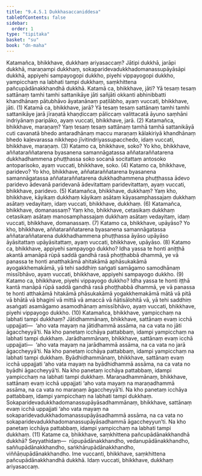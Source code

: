 ```yaml
---
title: "9.4.5.1 Dukkhasaccaniddesa"
tableOfContents: false
sidebar:
  order: 1
type: "tipitaka"
basket: "su"
book: "dn-maha"
---
```



<DynamicBreadcrumb />

<Division number="387" book="dn-maha" bookNo="7" page="243">

<Paragraph number="1036" book="dn-maha">
Katamañca, bhikkhave, dukkhaṃ ariyasaccaṃ? Jātipi dukkhā, jarāpi dukkhā, maraṇampi dukkhaṃ, sokaparidevadukkhadomanassupāyāsāpi dukkhā, appiyehi sampayogopi dukkho, piyehi vippayogopi dukkho, yampicchaṃ na labhati tampi dukkhaṃ, saṃkhittena pañcupādānakkhandhā dukkhā.
</Paragraph>

</Division>
<Division number="388" book="dn-maha" bookNo="7" page="243">

<Paragraph number="1037" book="dn-maha">
Katamā ca, bhikkhave, jāti? Yā tesaṃ tesaṃ sattānaṃ tamhi tamhi sattanikāye jāti sañjāti okkanti abhinibbatti khandhānaṃ pātubhāvo āyatanānaṃ paṭilābho, ayaṃ vuccati, bhikkhave, jāti. (1)
</Paragraph>

</Division>
<Division number="389" book="dn-maha" bookNo="7" page="244">

<Paragraph number="1038" book="dn-maha">
Katamā ca, bhikkhave, jarā? Yā tesaṃ tesaṃ sattānaṃ tamhi tamhi sattanikāye jarā jīraṇatā khaṇḍiccaṃ pāliccaṃ valittacatā āyuno saṃhāni indriyānaṃ paripāko, ayaṃ vuccati, bhikkhave, jarā. (2)
</Paragraph>

</Division>
<Division number="390" book="dn-maha" bookNo="7" page="244">

<Paragraph number="1039" book="dn-maha">
Katamañca, bhikkhave, maraṇaṃ? Yaṃ tesaṃ tesaṃ sattānaṃ tamhā tamhā sattanikāyā cuti cavanatā bhedo antaradhānaṃ maccu maraṇaṃ kālakiriyā khandhānaṃ bhedo kaḷevarassa nikkhepo jīvitindriyassupacchedo, idaṃ vuccati, bhikkhave, maraṇaṃ. (3)
</Paragraph>

</Division>
<Division number="391" book="dn-maha" bookNo="7" page="244">

<Paragraph number="1040" book="dn-maha">
Katamo ca, bhikkhave, soko? Yo kho, bhikkhave, aññataraññatarena byasanena samannāgatassa aññataraññatarena dukkhadhammena phuṭṭhassa soko socanā socitattaṃ antosoko antoparisoko, ayaṃ vuccati, bhikkhave, soko. (4)
</Paragraph>

</Division>
<Division number="392" book="dn-maha" bookNo="7" page="244">

<Paragraph number="1041" book="dn-maha">
Katamo ca, bhikkhave, paridevo? Yo kho, bhikkhave, aññataraññatarena byasanena samannāgatassa aññataraññatarena dukkhadhammena phuṭṭhassa ādevo paridevo ādevanā paridevanā ādevitattaṃ paridevitattaṃ, ayaṃ vuccati, bhikkhave, paridevo. (5)
</Paragraph>

</Division>
<Division number="393" book="dn-maha" bookNo="7" page="244">

<Paragraph number="1042" book="dn-maha">
Katamañca, bhikkhave, dukkhaṃ? Yaṃ kho, bhikkhave, kāyikaṃ dukkhaṃ kāyikaṃ asātaṃ kāyasamphassajaṃ dukkhaṃ asātaṃ vedayitaṃ, idaṃ vuccati, bhikkhave, dukkhaṃ. (6)
</Paragraph>

</Division>
<Division number="394" book="dn-maha" bookNo="7" page="244">

<Paragraph number="1043" book="dn-maha">
Katamañca, bhikkhave, domanassaṃ? Yaṃ kho, bhikkhave, cetasikaṃ dukkhaṃ cetasikaṃ asātaṃ manosamphassajaṃ dukkhaṃ asātaṃ vedayitaṃ, idaṃ vuccati, bhikkhave, domanassaṃ. (7)
</Paragraph>

</Division>
<Division number="395" book="dn-maha" bookNo="7" page="244">

<Paragraph number="1044" book="dn-maha">
Katamo ca, bhikkhave, upāyāso? Yo kho, bhikkhave, aññataraññatarena byasanena samannāgatassa aññataraññatarena dukkhadhammena phuṭṭhassa āyāso upāyāso āyāsitattaṃ upāyāsitattaṃ, ayaṃ vuccati, bhikkhave, upāyāso. (8)
</Paragraph>

</Division>
<Division number="396" book="dn-maha" bookNo="7" page="245">

<Paragraph number="1045" book="dn-maha">
Katamo ca, bhikkhave, appiyehi sampayogo dukkho? Idha yassa te honti aniṭṭhā akantā amanāpā rūpā saddā gandhā rasā phoṭṭhabbā dhammā, ye vā panassa te honti anatthakāmā ahitakāmā aphāsukakāmā ayogakkhemakāmā, yā tehi saddhiṃ saṅgati samāgamo samodhānaṃ missībhāvo, ayaṃ vuccati, bhikkhave, appiyehi sampayogo dukkho. (9)
</Paragraph>

</Division>
<Division number="397" book="dn-maha" bookNo="7" page="245">

<Paragraph number="1046" book="dn-maha">
Katamo ca, bhikkhave, piyehi vippayogo dukkho? Idha yassa te honti iṭṭhā kantā manāpā rūpā saddā gandhā rasā phoṭṭhabbā dhammā, ye vā panassa te honti atthakāmā hitakāmā phāsukakāmā yogakkhemakāmā mātā vā pitā vā bhātā vā bhaginī vā mittā vā amaccā vā ñātisālohitā vā, yā tehi saddhiṃ asaṅgati asamāgamo asamodhānaṃ amissībhāvo, ayaṃ vuccati, bhikkhave, piyehi vippayogo dukkho. (10)
</Paragraph>

</Division>
<Division number="398" book="dn-maha" bookNo="7" page="245">

<Paragraph number="1047" book="dn-maha">
Katamañca, bhikkhave, yampicchaṃ na labhati tampi dukkhaṃ? Jātidhammānaṃ, bhikkhave, sattānaṃ evaṃ icchā uppajjati—  ‘aho vata mayaṃ na jātidhammā assāma, na ca vata no jāti āgaccheyyā’ti. Na kho panetaṃ icchāya pattabbaṃ, idampi yampicchaṃ na labhati tampi dukkhaṃ. Jarādhammānaṃ, bhikkhave, sattānaṃ evaṃ icchā uppajjati—  ‘aho vata mayaṃ na jarādhammā assāma, na ca vata no jarā āgaccheyyā’ti. Na kho panetaṃ icchāya pattabbaṃ, idampi yampicchaṃ na labhati tampi dukkhaṃ. Byādhidhammānaṃ, bhikkhave, sattānaṃ evaṃ icchā uppajjati ‘aho vata mayaṃ na byādhidhammā assāma, na ca vata no byādhi āgaccheyyā’ti. Na kho panetaṃ icchāya pattabbaṃ, idampi yampicchaṃ na labhati tampi dukkhaṃ. Maraṇadhammānaṃ, bhikkhave, sattānaṃ evaṃ icchā uppajjati ‘aho vata mayaṃ na maraṇadhammā assāma, na ca vata no maraṇaṃ āgaccheyyā’ti. Na kho panetaṃ icchāya pattabbaṃ, idampi yampicchaṃ na labhati tampi dukkhaṃ. Sokaparidevadukkhadomanassupāyāsadhammānaṃ, bhikkhave, sattānaṃ evaṃ icchā uppajjati ‘aho vata mayaṃ na sokaparidevadukkhadomanassupāyāsadhammā assāma, na ca vata no sokaparidevadukkhadomanassupāyāsadhammā āgaccheyyun’ti. Na kho panetaṃ icchāya pattabbaṃ, idampi yampicchaṃ na labhati tampi dukkhaṃ. (11)
</Paragraph>

</Division>
<Division number="399" book="dn-maha" bookNo="7" page="246">

<Paragraph number="1048" book="dn-maha">
Katame ca, bhikkhave, saṃkhittena pañcupādānakkhandhā dukkhā? Seyyathidaṃ—  rūpupādānakkhandho, vedanupādānakkhandho, saññupādānakkhandho, saṅkhārupādānakkhandho, viññāṇupādānakkhandho. Ime vuccanti, bhikkhave, saṃkhittena pañcupādānakkhandhā dukkhā. Idaṃ vuccati, bhikkhave, dukkhaṃ ariyasaccaṃ.
</Paragraph>
</Division>